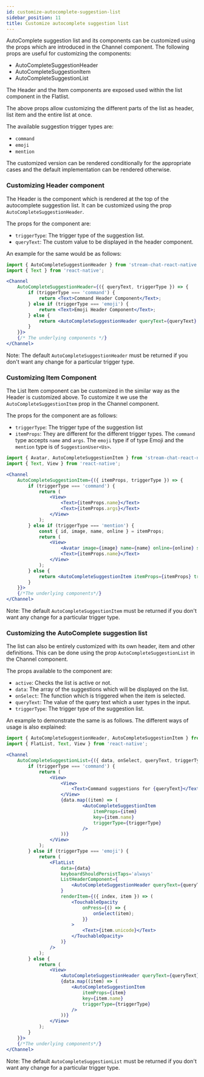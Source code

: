 ```yaml
---
id: customize-autocomplete-suggestion-list
sidebar_position: 11
title: Customize autocomplete suggestion list
---
```


AutoComplete suggestion list and its components can be customized using the props which are introduced in the Channel component.
The following props are useful for customizing the components:

- AutoCompleteSuggestionHeader
- AutoCompleteSuggestionItem
- AutoCompleteSuggestionList

The Header and the Item components are exposed used within the list component in the Flatlist. 

The above props allow customizing the different parts of the list as header, list item and the entire list at once. 

The available suggestion trigger types are:
- `command`
- `emoji`
- `mention`

The customized version can be rendered conditionally for the appropriate cases and the default implementation can be rendered otherwise.

### Customizing Header component

The Header is the component which is rendered at the top of the autocomplete suggestion list. It can be customized using the prop `AutoCompleteSuggestionHeader`.

The props for the component are:

- `triggerType`: The trigger type of the suggestion list.
- `queryText`: The custom value to be displayed in the header component.

An example for the same would be as follows:

```jsx
import { AutoCompleteSuggestionHeader } from 'stream-chat-react-native';
import { Text } from 'react-native';

<Channel
    AutoCompleteSuggestionHeader={({ queryText, triggerType }) => {
        if (triggerType === 'command') {
            return <Text>Command Header Component</Text>;
        } else if (triggerType === 'emoji') {
            return <Text>Emoji Header Component</Text>;
        } else {
            return <AutoCompleteSuggestionHeader queryText={queryText} triggerType={triggerType} />;
        }
    }}>
    {/* The underlying components */}
</Channel>
```

Note: The default `AutoCompleteSuggestionHeader` must be returned if you don't want any change for a particular trigger type.

### Customizing Item Component

The List Item component can be customized in the similar way as the Header is customized above. To customize it we use the `AutoCompleteSuggestionItem` prop in the Channel component.

The props for the component are as follows:

- `triggerType`: The trigger type of the suggestion list
- `itemProps`: They are different for the different trigger types. The `command` type accepts `name` and `args`. The `emoji` type if of type Emoji and the `mention` type is of `SuggestionUser<Us>`.

```jsx
import { Avatar, AutoCompleteSuggestionItem } from 'stream-chat-react-native';
import { Text, View } from 'react-native';

<Channel
    AutoCompleteSuggestionItem={({ itemProps, triggerType }) => {
        if (triggerType === 'command') {
            return (
                <View>
                    <Text>{itemProps.name}</Text>
                    <Text>{itemProps.args}</Text>
                </View>
            );
        } else if (triggerType === 'mention') {
            const { id, image, name, online } = itemProps;
            return (
                <View>
                    <Avatar image={image} name={name} online={online} size={30} />
                    <Text>{itemProps.name}</Text>
                </View>
            );
        } else {
            return <AutoCompleteSuggestionItem itemProps={itemProps} triggerType={triggerType} />;
        }
    }}>
    {/*The underlying components*/}
</Channel>
```

Note: The default `AutoCompleteSuggestionItem` must be returned if you don't want any change for a particular trigger type.

### Customizing the AutoComplete suggestion list

The list can also be entirely customized with its own header, item and other definitions. This can be done using the prop `AutoCompleteSuggestionList` in the Channel component.

The props available to the component are:
- `active`: Checks the list is active or not.
- `data`: The array of the suggestions which will be displayed on the list.
- `onSelect`: The function which is triggered when the item is selected.
- `queryText`: The value of the query text which a user types in the input.
- `triggerType`: The trigger type of the suggestion list.

An example to demonstrate the same is as follows. The different ways of usage is also explained:

```jsx
import { AutoCompleteSuggestionHeader, AutoCompleteSuggestionItem } from 'stream-chat-react-native';
import { FlatList, Text, View } from 'react-native';

<Channel
    AutoCompleteSuggestionList={({ data, onSelect, queryText, triggerType }) => {
        if (triggerType === 'command') {
            return (
                <View>
                    <View>
                        <Text>Command suggestions for {queryText}</Text>
                    </View>
                    {data.map((item) => (
                            <AutoCompleteSuggestionItem
                                itemProps={item}
                                key={item.name}
                                triggerType={triggerType}
                            />
                    ))}
                </View>
            );
        } else if (triggerType === 'emoji') {
            return (
                <FlatList
                    data={data}
                    keyboardShouldPersistTaps='always'
                    ListHeaderComponent={
                        <AutoCompleteSuggestionHeader queryText={queryText} triggerType={triggerType} />
                    }
                    renderItem={({ index, item }) => (
                        <TouchableOpacity
                            onPress={() => {
                                onSelect(item);
                            }}
                        >
                            <Text>{item.unicode}</Text>
                        </TouchableOpacity>
                    )}
                />
            );
        } else {
            return (
                <View>
                    <AutoCompleteSuggestionHeader queryText={queryText} triggerType={triggerType} />
                    {data.map((item) => (
                        <AutoCompleteSuggestionItem
                            itemProps={item}
                            key={item.name}
                            triggerType={triggerType}
                        />
                    ))}
                </View>
            );
        }
    }}>
    {/*The underlying components*/}
</Channel>
```

Note: The default `AutoCompleteSuggestionList` must be returned if you don't want any change for a particular trigger type.